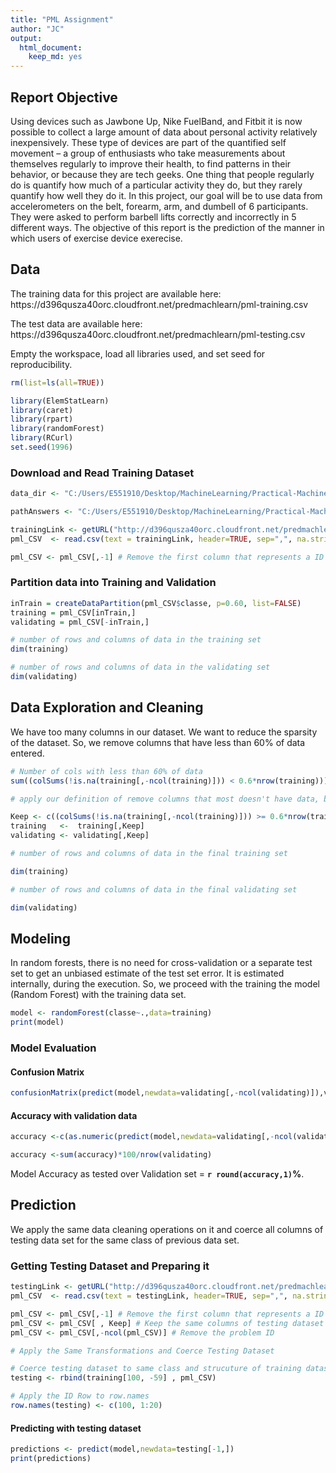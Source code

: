 ```yaml
---
title: "PML Assignment"
author: "JC"
output:
  html_document:
    keep_md: yes
---
```


## Report Objective

Using devices such as Jawbone Up, Nike FuelBand, and Fitbit it is now possible to collect a large amount of data about personal activity relatively inexpensively. These type of devices are part of the quantified self movement – a group of enthusiasts who take measurements about themselves regularly to improve their health, to find patterns in their behavior, or because they are tech geeks. One thing that people regularly do is quantify how much of a particular activity they do, but they rarely quantify how well they do it. In this project, our goal will be to use data from accelerometers on the belt, forearm, arm, and dumbell of 6 participants. They were asked to perform barbell lifts correctly and incorrectly in 5 different ways. The objective of this report is the prediction of the manner in which users of exercise device exerecise.

## Data

The training data for this project are available here: https://d396qusza40orc.cloudfront.net/predmachlearn/pml-training.csv

The test data are available here: https://d396qusza40orc.cloudfront.net/predmachlearn/pml-testing.csv

Empty the workspace, load all libraries used, and set seed for reproducibility.

```r

rm(list=ls(all=TRUE))

library(ElemStatLearn)
library(caret)
library(rpart)
library(randomForest)
library(RCurl)
set.seed(1996)

```

### Download and Read Training Dataset

```r
data_dir <- "C:/Users/E551910/Desktop/MachineLearning/Practical-Machine-Learning-Peer-Assessment-1";

pathAnswers <- "C:/Users/E551910/Desktop/MachineLearning/Practical-Machine-Learning-Peer-Assessment-1/"
```

```r

trainingLink <- getURL("http://d396qusza40orc.cloudfront.net/predmachlearn/pml-training.csv")
pml_CSV  <- read.csv(text = trainingLink, header=TRUE, sep=",", na.strings=c("NA",""))

pml_CSV <- pml_CSV[,-1] # Remove the first column that represents a ID Row

```

### Partition data into Training and Validation

```r

inTrain = createDataPartition(pml_CSV$classe, p=0.60, list=FALSE)
training = pml_CSV[inTrain,]
validating = pml_CSV[-inTrain,]

# number of rows and columns of data in the training set
dim(training)

# number of rows and columns of data in the validating set
dim(validating)

```

## Data Exploration and Cleaning

We have too many columns in our dataset. We want to reduce the sparsity of the dataset.
So, we remove columns that have less than 60% of data entered.

```r

# Number of cols with less than 60% of data
sum((colSums(!is.na(training[,-ncol(training)])) < 0.6*nrow(training)))

# apply our definition of remove columns that most doesn't have data, before its apply to the model.

Keep <- c((colSums(!is.na(training[,-ncol(training)])) >= 0.6*nrow(training)))
training   <-  training[,Keep]
validating <- validating[,Keep]

# number of rows and columns of data in the final training set

dim(training)

# number of rows and columns of data in the final validating set

dim(validating)

```


## Modeling
In random forests, there is no need for cross-validation or a separate test set to get an unbiased estimate of the test set error. It is estimated internally, during the execution. So, we proceed with the training the model (Random Forest) with the training data set.

```r

model <- randomForest(classe~.,data=training)
print(model)

```

### Model Evaluation

#### Confusion Matrix

```r

confusionMatrix(predict(model,newdata=validating[,-ncol(validating)]),validating$classe)

```

#### Accuracy with validation data

```r

accuracy <-c(as.numeric(predict(model,newdata=validating[,-ncol(validating)])==validating$classe))

accuracy <-sum(accuracy)*100/nrow(validating)

```

Model Accuracy as tested over Validation set = **`r round(accuracy,1)`%**.  

## Prediction
We apply the same data cleaning operations on it and coerce all columns of testing data set for the same class of previous data set. 

### Getting Testing Dataset and Preparing it

```r

testingLink <- getURL("http://d396qusza40orc.cloudfront.net/predmachlearn/pml-testing.csv")
pml_CSV  <- read.csv(text = testingLink, header=TRUE, sep=",", na.strings=c("NA",""))

pml_CSV <- pml_CSV[,-1] # Remove the first column that represents a ID Row
pml_CSV <- pml_CSV[ , Keep] # Keep the same columns of testing dataset
pml_CSV <- pml_CSV[,-ncol(pml_CSV)] # Remove the problem ID

# Apply the Same Transformations and Coerce Testing Dataset

# Coerce testing dataset to same class and strucuture of training dataset 
testing <- rbind(training[100, -59] , pml_CSV) 

# Apply the ID Row to row.names
row.names(testing) <- c(100, 1:20)

```

#### Predicting with testing dataset

```r

predictions <- predict(model,newdata=testing[-1,])
print(predictions)

```
